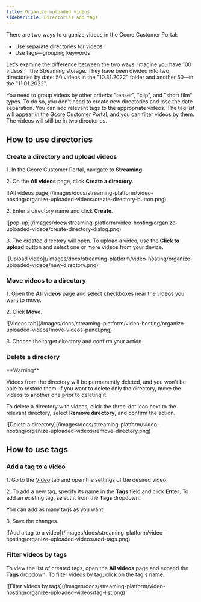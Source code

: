 ---
title: Organize uploaded videos
sidebarTitle: Directories and tags
---

There are two ways to organize videos in the Gcore Customer Portal:

  * Use separate directories for videos
  * Use tags—grouping keywords



Let's examine the difference between the two ways. Imagine you have 100 videos in the Streaming storage. They have been divided into two directories by date: 50 videos in the "10.31.2022" folder and another 50—in the "11.01.2022". 

You need to group videos by other criteria: "teaser", "clip", and "short film" types. To do so, you don't need to create new directories and lose the date separation. You can add relevant tags to the appropriate videos. The tag list will appear in the Gcore Customer Portal, and you can filter videos by them. The videos will still be in two directories.

## How to use directories

### Create a directory and upload videos

1\. In the Gcore Customer Portal, navigate to **Streaming**.

2\. On the **All videos** page, click **Create a directory**.


<Frame>![All videos page](/images/docs/streaming-platform/video-hosting/organize-uploaded-videos/create-directory-button.png)</Frame>



2\. Enter a directory name and click **Create**.


<Frame>![pop-up](/images/docs/streaming-platform/video-hosting/organize-uploaded-videos/create-directory-dialog.png)</Frame>



3\. The created directory will open. To upload a video, use the **Click to upload** button and select one or more videos from your device.


<Frame>![Upload video](/images/docs/streaming-platform/video-hosting/organize-uploaded-videos/new-directory.png)</Frame>



### Move videos to a directory

1\. Open the **All videos** page and select checkboxes near the videos you want to move.

2\. Click **Move**.


<Frame>![Videos tab](/images/docs/streaming-platform/video-hosting/organize-uploaded-videos/move-videos-panel.png)</Frame>



3\. Choose the target directory and confirm your action.

### Delete a directory

<Warning>
**Warning**

Videos from the directory will be permanently deleted, and you won't be able to restore them. If you want to delete only the directory, move the videos to another one prior to deleting it.
</Warning>

To delete a directory with videos, click the three-dot icon next to the relevant directory, select **Remove directory**, and confirm the action.


<Frame>![Delete a directory](/images/docs/streaming-platform/video-hosting/organize-uploaded-videos/remove-directory.png)</Frame>



## How to use tags

### Add a tag to a video

1\. Go to the [Video](https://streaming.gcore.com/video/list) tab and open the settings of the desired video.

2\. To add a new tag, specify its name in the **Tags** field and click **Enter**. To add an existing tag, select it from the **Tags** dropdown.

You can add as many tags as you want.

3\. Save the changes.


<Frame>![Add a tag to a video](/images/docs/streaming-platform/video-hosting/organize-uploaded-videos/add-tags.png)</Frame>



### Filter videos by tags

To view the list of created tags, open the **All videos** page and expand the **Tags** dropdown. To filter videos by tag, click on the tag's name.


<Frame>![Filter videos by tags](/images/docs/streaming-platform/video-hosting/organize-uploaded-videos/tag-list.png)</Frame>